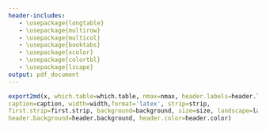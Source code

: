 ```yaml
---
header-includes:
   - \usepackage{longtable}
   - \usepackage{multirow}
   - \usepackage{multicol}
   - \usepackage{booktabs}
   - \usepackage{xcolor}
   - \usepackage{colortbl}
   - \usepackage{lscape}
output: pdf_document
---
```







```r

export2md(x, which.table=which.table, nmax=nmax, header.labels=header.labels, 
caption=caption, width=width,format='latex', strip=strip, 
first.strip=first.strip, background=background, size=size, landscape=landscape, 
header.background=header.background, header.color=header.color)

```



